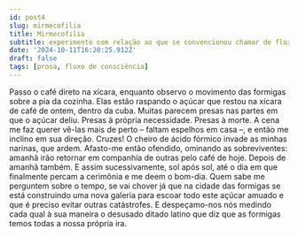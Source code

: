 ```yaml
---
id: post4
slug: mirmecofilia
title: Mirmecofilia
subtitle: experimento com relação ao que se convencionou chamar de fluxo de consciência
date: '2024-10-11T16:20:25.912Z'
draft: false
tags: [prosa, fluxo de consciência]
---
```


Passo o café direto na xícara, enquanto observo o movimento 
das formigas sobre a pia da cozinha.
Elas estão raspando o açúcar que restou na xícara de café de ontem, 
dentro da cuba. Muitas parecem presas nas partes em que o açúcar deliu. 
Presas à própria necessidade. Presas à morte. 
A cena me faz querer vê-las mais de perto – faltam espelhos em casa –, 
e então me inclino em sua direção. Cruzes! O cheiro de ácido fórmico invade
as minhas narinas, que ardem. Afasto-me então ofendido,
ominando as sobreviventes: amanhã irão retornar 
em companhia de outras pelo café de hoje. Depois de amanhã também. E assim
sucessivamente, sol após sol, até o dia em que finalmente
percam a cerimônia e me deem o bom-dia. Quem sabe me perguntem 
sobre o tempo, se vai chover já que na cidade das formigas se está construindo uma 
nova galeria para escoar todo este 
açúcar amuado e que é preciso evitar outras catástrofes.
E despeçamo-nos nós medindo cada 
qual à sua maneira o desusado ditado latino que diz que
as formigas temos todas
a nossa própria ira.

